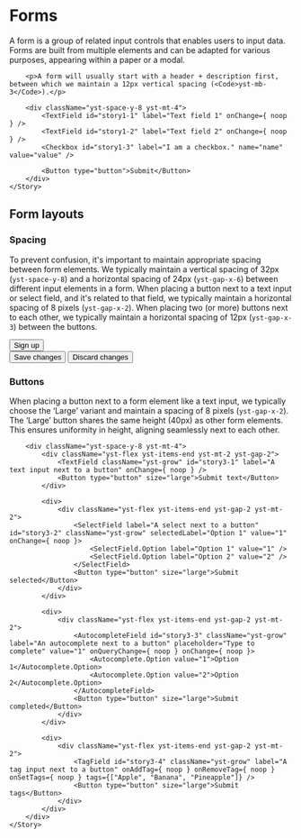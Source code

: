 
<Meta title="3) Patterns/Forms" />

# Forms

A form is a group of related input controls that enables users to input data. Forms are built from multiple elements
and can be adapted for various purposes, appearing within a paper or a modal.

<Canvas>
	<Story name="Basic form">
		<Title className="yst-mb-3">Basic form</Title>

		<p>A form will usually start with a header + description first, between which we maintain a 12px vertical spacing (<Code>yst-mb-3</Code>).</p>

		<div className="yst-space-y-8 yst-mt-4">
			<TextField id="story1-1" label="Text field 1" onChange={ noop } />
			<TextField id="story1-2" label="Text field 2" onChange={ noop } />
			<Checkbox id="story1-3" label="I am a checkbox." name="name" value="value" />

			<Button type="button">Submit</Button>
		</div>
	</Story>
</Canvas>

## Form layouts

### Spacing

To prevent confusion, it's important to maintain appropriate spacing between form elements. We typically
maintain a vertical spacing of 32px (`yst-space-y-8`) and a horizontal spacing of
24px (`yst-gap-x-6`) between different input elements in a form. When placing a button next to a text input
or select field, and it's related to that field, we typically maintain a horizontal spacing of 8 pixels (`yst-gap-x-2`).
When placing two (or more) buttons next to each other, we typically maintain a horizontal spacing of 12px
(`yst-gap-x-3`) between the buttons.

<Canvas>
	<Story name="Aligning fields">
		<Title size="2" className="yst-mb-3">Aligning text fields</Title>
		<div className="yst-space-y-8 yst-mt-4">
			<div className="yst-flex yst-gap-x-6">
				<TextField className="yst-grow" id="story2-1" label="First name" onChange={ noop } />
				<TextField className="yst-grow" id="story2-2" label="Last name" onChange={ noop } />
			</div>
			<div className="yst-flex yst-gap-x-6">
				<TextField className="yst-grow" id="story2-3" label="Street" onChange={ noop } />
				<TextField id="story2-4" label="Number" onChange={ noop } />
			</div>
			<div className="yst-flex yst-items-end yst-mt-2 yst-gap-x-2">
				<TextField className="yst-grow" id="story3-1" label="Email address" onChange={ noop } />
				<Button type="button" size="large">Sign up</Button>
			</div>
			<div className="yst-flex yst-mt-2 yst-gap-x-3">
				<Button type="button">Save changes</Button>
				<Button type="button" variant="secondary">Discard changes</Button>
			</div>
		</div>
	</Story>
</Canvas>

### Buttons

When placing a button next to a form element like a text input, we typically choose the ‘Large’ variant and maintain a spacing
of 8 pixels (`yst-gap-x-2`). The ‘Large’ button shares the same height (40px) as other form elements. This ensures
uniformity in height, aligning seamlessly next to each other.

<Canvas>
	<Story name="Aligning with buttons">
		<Title size="2" className="yst-mb-3">Aligning fields with buttons</Title>

		<div className="yst-space-y-8 yst-mt-4">
			<div className="yst-flex yst-items-end yst-mt-2 yst-gap-2">
				<TextField className="yst-grow" id="story3-1" label="A text input next to a button" onChange={ noop } />
				<Button type="button" size="large">Submit text</Button>
			</div>

			<div>
				<div className="yst-flex yst-items-end yst-gap-2 yst-mt-2">
					<SelectField label="A select next to a button" id="story3-2" className="yst-grow" selectedLabel="Option 1" value="1" onChange={ noop }>
						<SelectField.Option label="Option 1" value="1" />
						<SelectField.Option label="Option 2" value="2" />
					</SelectField>
					<Button type="button" size="large">Submit selected</Button>
				</div>
			</div>

			<div>
				<div className="yst-flex yst-items-end yst-gap-2 yst-mt-2">
					<AutocompleteField id="story3-3" className="yst-grow" label="An autocomplete next to a button" placeholder="Type to complete" value="1" onQueryChange={ noop } onChange={ noop }>
						<Autocomplete.Option value="1">Option 1</Autocomplete.Option>
						<Autocomplete.Option value="2">Option 2</Autocomplete.Option>
					</AutocompleteField>
					<Button type="button" size="large">Submit completed</Button>
				</div>
			</div>

			<div>
				<div className="yst-flex yst-items-end yst-gap-2 yst-mt-2">
					<TagField id="story3-4" className="yst-grow" label="A tag input next to a button" onAddTag={ noop } onRemoveTag={ noop } onSetTags={ noop } tags={["Apple", "Banana", "Pineapple"]} />
					<Button type="button" size="large">Submit tags</Button>
				</div>
			</div>
		</div>
	</Story>
</Canvas>
